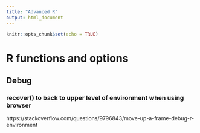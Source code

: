 ```yaml
---
title: "Advanced R"
output: html_document
---
```


```r
knitr::opts_chunk$set(echo = TRUE)
```

# R functions and options

## Debug

### recover() to back to upper level of environment when using browser

https://stackoverflow.com/questions/9796843/move-up-a-frame-debug-r-environment

```r

```

